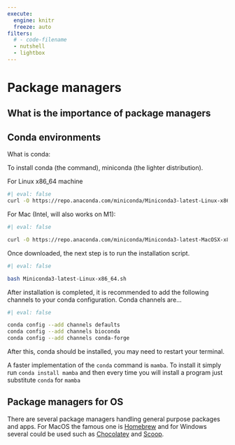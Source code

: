```yaml
---
execute: 
  engine: knitr
  freeze: auto
filters:
  # - code-filename
  - nutshell
  - lightbox
---
```


# Package managers {#sec-managers}

## What is the importance of package managers

## Conda environments

What is conda: 

To install conda (the command), miniconda (the lighter distribution).

For Linux x86_64 machine 

```bash
#| eval: false
curl -O https://repo.anaconda.com/miniconda/Miniconda3-latest-Linux-x86_64.sh
```

For Mac (Intel, will also works on M1):

```bash
#| eval: false

curl -O https://repo.anaconda.com/miniconda/Miniconda3-latest-MacOSX-x86_64.sh
```

Once downloaded, the next step is to run the installation script.

```bash
#| eval: false

bash Miniconda3-latest-Linux-x86_64.sh
```

After installation is completed, it is recommended to add the following channels to your conda configuration. Conda channels are... 

```bash
#| eval: false

conda config --add channels defaults
conda config --add channels bioconda
conda config --add channels conda-forge
```

After this, conda should be installed, you may need to restart your terminal.

::: {.callout-tip}
A faster implementation of the `conda` command is `mamba`. To install it simply run `conda install mamba` and then every time you will install a program just substitute `conda` for `mamba`
:::

## Package managers for OS

There are several package managers handling general purpose packages and apps. For MacOS the famous one is [Homebrew]() and for Windows several could be used such as [Chocolatey]() and [Scoop](https://scoop.sh/).
